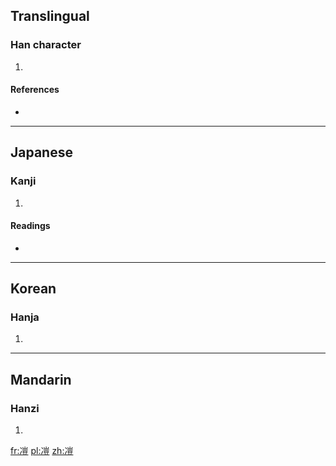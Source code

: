 ==Translingual==

===Han character===
{{Han char|rn=15|rad=冫|as=10|sn=12|four=|canj=戈一山一廿 (IMUMT)}}

# {{defn|Han|sort=冫10}}

====References====
* {{Han ref|kx=0133.100|dkj=01684|dj=0297.180|hdz=10300.030|uh=51D2|ud=20946}}

----

==Japanese==

===Kanji===
{{ja-kanji|grade=|rs=冫10}}

# {{defn|lang=ja|sort=冫10}}

====Readings====
* {{ja-readings|on=[[ぎ]] (gi), [[げ]] (ge), [[かい]] (kai), [[がい]] (gai)|kun=[[さむい]] (samui)}}

----

==Korean==

===Hanja===
{{ko-hanja|hangeul=의|rv=ui|mr=ŭi}}

# {{defn|lang=ko|sort=冫10}}

----

==Mandarin==

===Hanzi===
{{cmn-hanzi|pin=[[yí]] ([[yi2]])|wg=i<sup>2</sup>}}

# {{defn|lang=cmn|sort=冫10}}

[[fr:凒]]
[[pl:凒]]
[[zh:凒]]